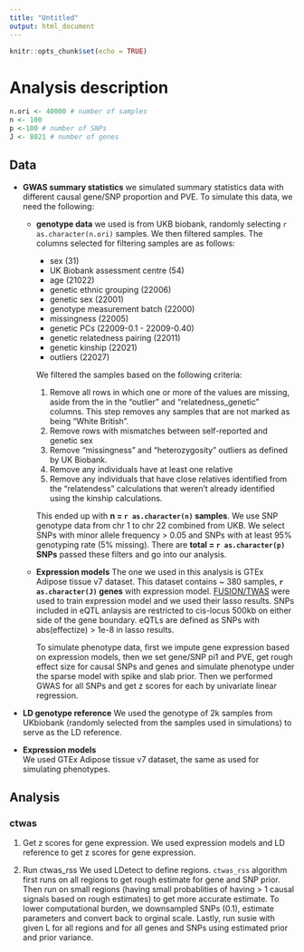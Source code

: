 ```yaml
---
title: "Untitled"
output: html_document
---
```


```r
knitr::opts_chunk$set(echo = TRUE)
```

# Analysis description

```r
n.ori <- 40000 # number of samples
n <- 100
p <-100 # number of SNPs
J <- 8021 # number of genes
```

## Data

  * **GWAS summary statistics** we simulated summary statistics data with different causal gene/SNP proportion and PVE. To simulate this data, we need the following:
      * **genotype data** we used is from UKB biobank, randomly selecting `r as.character(n.ori)` samples. We then filtered samples.
      The columns selected for filtering samples are as follows:
        * sex (31)
        * UK Biobank assessment centre (54)
        * age (21022)
        * genetic ethnic grouping (22006)
        * genetic sex (22001)
        * genotype measurement batch (22000)
        * missingness (22005)
        * genetic PCs (22009-0.1 - 22009-0.40)
        * genetic relatedness pairing (22011)
        * genetic kinship (22021)
        * outliers (22027)
        
        We filtered the samples based on the following criteria:  
        1. Remove all rows in which one or more of the values are missing, aside from the in the "outlier" and "relatedness_genetic" columns. This step removes any samples that are not marked as being "White British".  
        2. Remove rows with mismatches between self-reported and genetic sex  
        3. Remove "missingness" and "heterozygosity" outliers as defined by UK Biobank. 
        4. Remove any individuals have at least one relative  
        5. Remove any individuals that have close relatives identified from the "relatendess" calculations that weren't already identified using the kinship calculations.
        
        This ended up with **n = `r as.character(n)` samples**.  We use SNP genotype data from chr 1 to chr 22 combined from UKB. We select SNPs with minor allele frequency > 0.05 and SNPs with at least 95% genotyping rate (5% missing). There are **total = `r as.character(p)` SNPs** passed these filters and go into our analysis.  
    * **Expression models** The one we used in this analysis is GTEx Adipose tissue v7 dataset. This dataset contains ~ 380 samples, **`r as.character(J)` genes** with expression model. [FUSION/TWAS](http://gusevlab.org/projects/fusion/) were used to train expression model and we used their lasso results. SNPs included in eQTL anlaysis are restricted to cis-locus 500kb on either side of the gene boundary. eQTLs are defined as SNPs with abs(effectize) > 1e-8 in lasso results. 
      
      To simulate phenotype data, first we impute gene expression based on expression models, then we set gene/SNP pi1 and PVE, get rough effect size for causal SNPs and genes and simulate phenotype under the sparse model with spike and slab prior.
      Then we performed GWAS for all SNPs and get z scores for each by univariate linear regression. 
  
  * **LD genotype reference**
  We used the genotype of 2k samples from UKbiobank (randomly selected from the samples used in simulations) to serve as the LD reference. 
  
  * **Expression models**  
  We used GTEx Adipose tissue v7 dataset, the same as used for simulating phenotypes.

## Analysis

### ctwas

1. Get z scores for gene expression. 
We used expression models and LD reference to get z scores for gene expression.

2. Run ctwas_rss
We used LDetect to define regions. `ctwas_rss` algorithm first runs on all regions to get rough estimate for gene and SNP prior. Then run on small regions (having small probablities of having > 1 causal signals based on rough estimates) to get more accurate estimate. To lower computational burden, we downsampled SNPs (0.1), estimate parameters and convert back to orginal scale. Lastly, run susie with given L for all regions and for all genes and SNPs using estimated prior and prior variance.

